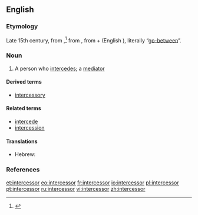 ==English==

===Etymology===
Late 15th century, from {{etyl|la}} {{term|intercessor|lang=la}},<ref>{{R:Online Etymology Dictionary}}</ref> from {{etyl|la}} {{term|intercedo|intercēdō|lang=la}}, from {{term|inter-||between|lang=la}} + {{term|cedo|cēdō|I go|lang=la}} (English {{term|cede|lang=la}}), literally “[[go-between]]”.

===Noun===
{{en-noun}}

# A person who [[intercede]]s; a [[mediator]]

====Derived terms====
* [[intercessory]]

====Related terms====
<!-- Derived in Latin, then borrowed by English, hence Related in English -->
* [[intercede]]
* [[intercession]]

====Translations====
{{rfc-tsort|unknown line format:  romanization of Hebrew   !---can someone check the romanisation?-- }}
{{trans-top|one who intercedes}}
{{romanization of Hebrew}} <!---can someone check the romanisation?-->
* Hebrew: {{t|he|שתדלן|m|tr=sh'tadlan}}
{{trans-mid}}
{{trans-bottom}}

===References===
<references/>

[[et:intercessor]]
[[eo:intercessor]]
[[fr:intercessor]]
[[io:intercessor]]
[[pl:intercessor]]
[[pt:intercessor]]
[[ru:intercessor]]
[[vi:intercessor]]
[[zh:intercessor]]